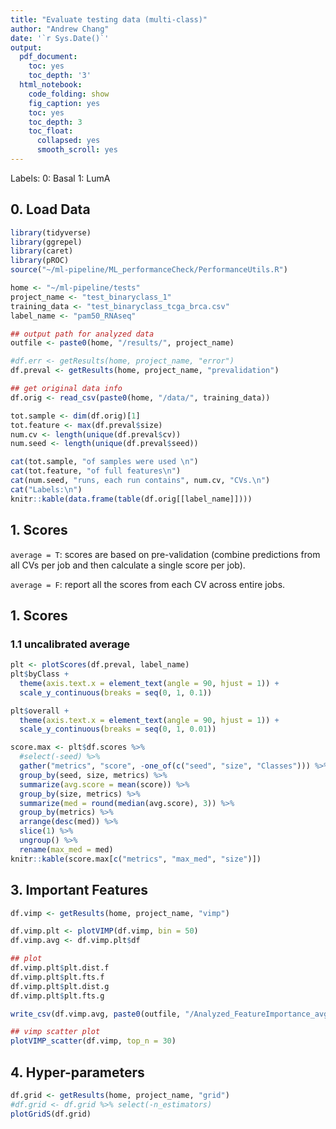 ```yaml
---
title: "Evaluate testing data (multi-class)"
author: "Andrew Chang"
date: '`r Sys.Date()`'
output:
  pdf_document:
    toc: yes
    toc_depth: '3'
  html_notebook:
    code_folding: show
    fig_caption: yes
    toc: yes
    toc_depth: 3
    toc_float:
      collapsed: yes
      smooth_scroll: yes
---
```


Labels: 
  0: Basal
  1: LumA


## 0. Load Data
```r
library(tidyverse)
library(ggrepel)
library(caret)
library(pROC)
source("~/ml-pipeline/ML_performanceCheck/PerformanceUtils.R")

home <- "~/ml-pipeline/tests"
project_name <- "test_binaryclass_1"
training_data <- "test_binaryclass_tcga_brca.csv"
label_name <- "pam50_RNAseq"

## output path for analyzed data
outfile <- paste0(home, "/results/", project_name)
```

```r
#df.err <- getResults(home, project_name, "error")
df.preval <- getResults(home, project_name, "prevalidation")

## get original data info
df.orig <- read_csv(paste0(home, "/data/", training_data))

tot.sample <- dim(df.orig)[1]
tot.feature <- max(df.preval$size)
num.cv <- length(unique(df.preval$cv))
num.seed <- length(unique(df.preval$seed))

cat(tot.sample, "of samples were used \n")
cat(tot.feature, "of full features\n")
cat(num.seed, "runs, each run contains", num.cv, "CVs.\n")
cat("Labels:\n")
knitr::kable(data.frame(table(df.orig[[label_name]])))
```


## 1. Scores

`average = T`: scores are based on pre-validation (combine predictions from all CVs per job and then calculate a single score per job). 

`average = F`: report all the scores from each CV across entire jobs. 

## 1. Scores

### 1.1 uncalibrated average

```r
plt <- plotScores(df.preval, label_name)
plt$byClass +
  theme(axis.text.x = element_text(angle = 90, hjust = 1)) +
  scale_y_continuous(breaks = seq(0, 1, 0.1))
```

```r
plt$overall +
  theme(axis.text.x = element_text(angle = 90, hjust = 1)) +
  scale_y_continuous(breaks = seq(0, 1, 0.01))
```

```r
score.max <- plt$df.scores %>% 
  #select(-seed) %>% 
  gather("metrics", "score", -one_of(c("seed", "size", "Classes"))) %>% 
  group_by(seed, size, metrics) %>% 
  summarize(avg.score = mean(score)) %>% 
  group_by(size, metrics) %>% 
  summarize(med = round(median(avg.score), 3)) %>% 
  group_by(metrics) %>% 
  arrange(desc(med)) %>% 
  slice(1) %>% 
  ungroup() %>% 
  rename(max_med = med) 
knitr::kable(score.max[c("metrics", "max_med", "size")])
```


## 3. Important Features

```r
df.vimp <- getResults(home, project_name, "vimp")

df.vimp.plt <- plotVIMP(df.vimp, bin = 50)
df.vimp.avg <- df.vimp.plt$df

## plot
df.vimp.plt$plt.dist.f
df.vimp.plt$plt.fts.f
df.vimp.plt$plt.dist.g
df.vimp.plt$plt.fts.g

write_csv(df.vimp.avg, paste0(outfile, "/Analyzed_FeatureImportance_avg.csv"))
```

```r
## vimp scatter plot
plotVIMP_scatter(df.vimp, top_n = 30)
```


## 4. Hyper-parameters

```r
df.grid <- getResults(home, project_name, "grid")
#df.grid <- df.grid %>% select(-n_estimators)
plotGridS(df.grid)
```





